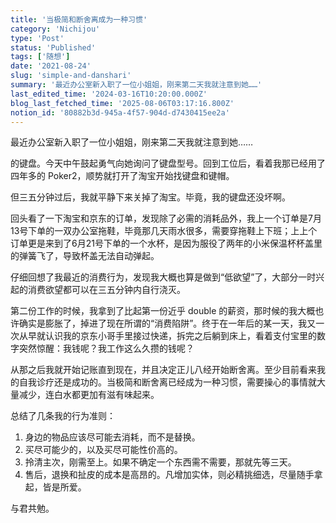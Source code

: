 ```yaml
---
title: '当极简和断舍离成为一种习惯'
category: 'Nichijou'
type: 'Post'
status: 'Published'
tags: ['随想']
date: '2021-08-24'
slug: 'simple-and-danshari'
summary: '最近办公室新入职了一位小姐姐，刚来第二天我就注意到她……'
last_edited_time: '2024-03-16T10:20:00.000Z'
blog_last_fetched_time: '2025-08-06T03:17:16.800Z'
notion_id: '80882b3d-945a-4f57-904d-d7430415ee2a'
---
```


最近办公室新入职了一位小姐姐，刚来第二天我就注意到她……

的键盘。今天中午鼓起勇气向她询问了键盘型号。回到工位后，看着我那已经用了四年多的 Poker2，顺势就打开了淘宝开始找键盘和键帽。

但三五分钟过后，我就平静下来关掉了淘宝。毕竟，我的键盘还没坏啊。

回头看了一下淘宝和京东的订单，发现除了必需的消耗品外，我上一个订单是7月13号下单的一双办公室拖鞋，毕竟那几天雨水很多，需要穿拖鞋上下班；上上个订单更是来到了6月21号下单的一个水杯，是因为服役了两年的小米保温杯杯盖里的弹簧飞了，导致杯盖无法自动弹起。

仔细回想了我最近的消费行为，发现我大概也算是做到“低欲望”了，大部分一时兴起的消费欲望都可以在三五分钟内自行浇灭。

第二份工作的时候，我拿到了比起第一份近乎 double 的薪资，那时候的我大概也许确实是膨胀了，掉进了现在所谓的“消费陷阱”。终于在一年后的某一天，我又一次从早就认识我的京东小哥手里接过快递，拆完之后躺到床上，看着支付宝里的数字突然惊醒：我钱呢？我工作这么久攒的钱呢？

从那之后我就开始记账直到现在，并且决定正儿八经开始断舍离。至少目前看来我的自我诊疗还是成功的。当极简和断舍离已经成为一种习惯，需要操心的事情就大量减少，连白水都更加有滋有味起来。

总结了几条我的行为准则：

1. 身边的物品应该尽可能去消耗，而不是替换。
2. 买尽可能少的，以及买尽可能性价高的。
3. 拎清主次，刚需至上。如果不确定一个东西需不需要，那就先等三天。
4. 售后，退换和扯皮的成本是高昂的。凡增加实体，则必精挑细选，尽量随手拿起，皆是所爱。

与君共勉。
